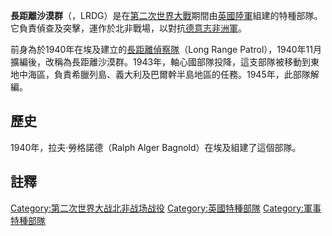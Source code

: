
{{Infobox military unit
|unit_name= 長距離沙漠群<br/>（Long Range Desert Group）
|image =[[File:Lrdg.jpg|File:Lrdg.jpg]]
|caption= 長距離沙漠群的徽章，[[蠍子|蠍子]]在輪子中央
|dates=July 1940 – August 1945
|country= {{UK}}聯合王國
|branch= [[英國陸軍|英國陸軍]]
|command_structure=[[Western_Desert_Force|Western Desert Force]]<br />[[Eighth_Army_(United_Kingdom)|Eighth Army]]
|type=
|role=[[Reconnaissance|Reconnaissance]]<br />[[Military_intelligence|Intelligence gathering]]<br />[[Raid_(military)|Raiding operations]]
|size=maximum 350 all ranks<ref name="Gross, O p.18">Gross, O'Carroll and Chiarvetto 2009, p.18</ref>
|garrison=
|garrison_label=
|nickname= ''Libyan Desert Taxi Service''<ref>{{cite web|accessdate=23 May 2010|publisher=[[Commonwealth_War_Graves_Commission|Commonwealth War Graves Commission]]|title=The Long Range Desert Group|url=http://www.cwgc.org/northafrica/content.asp?menuid=35&submenuid=43&id=43&menuname=Special+Forces&menu=sub}}</ref> <br />''Pattuglia Fantasma'' ({{lang-it|Ghost Patrol}})<ref name=goc20>Gross, O'Carroll and Chiarvetto 2009, p.20</ref>
|patron=
|motto= {{lang-la|Non Vi Sed Arte}}({{lang-en|Not by Strength by Guile}}) (非正式)<ref name=goc19/>
|colours=
|colours_label=
|march=
|mascot=
|equipment= [[Chevrolet|Chevrolet]] or [[Ford_Motor_Company|Ford]] trucks, [[Willys_MB|Willys Jeep]]
|equipment_label=
|battles= [[第二次世界大戰|第二次世界大戰]]
*[[North_African_Campaign|North African Campaign]]
*[[Battle_of_Kufra_(1941)|Battle of Kufra]]
*[[Operation_Caravan|Operation ''Caravan'']]
*[[Dodecanese_Campaign|Dodecanese Campaign]]
*[[Battle_of_Leros|Battle of Leros]]
*[[Military_history_of_Albania_during_World_War_II|Albania]]
*[[World_War_II_in_Yugoslavia|Yugoslavia]]
*[[Italian_Campaign_(World_War_II)|Italian Campaign]]
|decorations=
|battle_honours=
|disbanded= 1 August 1945
<!-- Commanders -->
|commander1=
|commander1_label=
|commander2=
|commander2_label=
|commander3=
|commander3_label=
|notable_commanders=[[Ralph_Alger_Bagnold|Ralph Alger Bagnold]]<br />[[Guy_Prendergast_(British_Army_officer)|Guy Lenox Prendergast]]<br />[[John_Richard_Easonsmith|John Richard Easonsmith]]<br />[[David_Lloyd_Owen|David Lloyd Owen]]
<!-- Insignia -->
|identification_symbol=
|identification_symbol_label=
|identification_symbol_2=
|identification_symbol_2_label=
}}
'''長距離沙漠群'''（{{lang-en|Long Range Desert Group}}，LRDG）是在[[第二次世界大戰|第二次世界大戰]]期間由[[英國陸軍|英國陸軍]]組建的特種部隊。它負責偵查及突擊，運作於北非戰場，以對抗[[德意志非洲軍|德意志非洲軍]]。

前身為於1940年在埃及建立的[[長距離偵察隊|長距離偵察隊]]（Long Range Patrol），1940年11月擴編後，改稱為長距離沙漠群。1943年，軸心國部隊投降，這支部隊被移動到東地中海區，負責希臘列島、義大利及巴爾幹半島地區的任務。1945年，此部隊解編。

==歷史==
1940年，拉夫·勞格諾德（Ralph Alger Bagnold）在埃及組建了這個部隊。
==註釋==
{{reflist}}
{{Authority control}}
{{DEFAULTSORT:LRDG}}
[[Category:第二次世界大战北非战场战役|Category:第二次世界大战北非战场战役]]
[[Category:英國特種部隊|Category:英國特種部隊]]
[[Category:軍事特種部隊|Category:軍事特種部隊]]